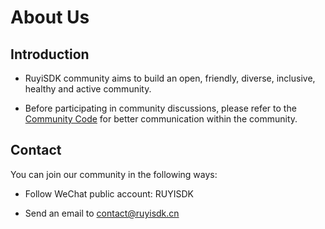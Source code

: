 
# About Us

## Introduction

- RuyiSDK community aims to build an open, friendly, diverse, inclusive, healthy and active community.

- Before participating in community discussions, please refer to the [Community Code](/code_of_conduct) for better communication within the community.

## Contact

You can join our community in the following ways:

- Follow WeChat public account: RUYISDK
- Send an email to [contact@ruyisdk.cn](mailto:contact@ruyisdk.cn)

  <MyApp />
